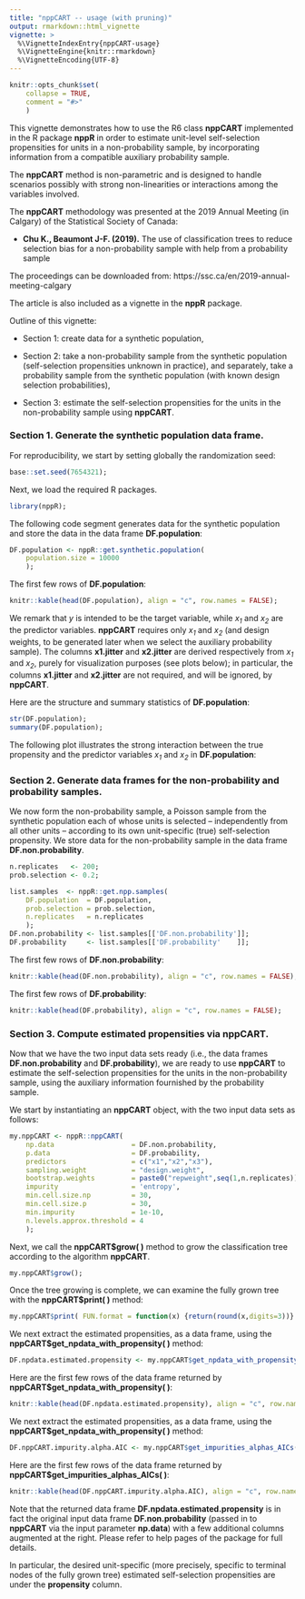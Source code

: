 ```yaml
---
title: "nppCART -- usage (with pruning)"
output: rmarkdown::html_vignette
vignette: >
  %\VignetteIndexEntry{nppCART-usage}
  %\VignetteEngine{knitr::rmarkdown}
  %\VignetteEncoding{UTF-8}
---
```


```r
knitr::opts_chunk$set(
    collapse = TRUE,
    comment = "#>"
    )
```

This vignette demonstrates how to use the R6 class **nppCART**
implemented in the R package **nppR**
in order to estimate unit-level self-selection propensities
for units in a non-probability sample,
by incorporating information from a compatible auxiliary probability sample.

The __nppCART__ method is non-parametric and is designed
to handle scenarios possibly with strong non-linearities or interactions
among the variables involved.

The __nppCART__ methodology was presented
at the 2019 Annual Meeting (in Calgary)
of the Statistical Society of Canada:

*  __Chu K., Beaumont J-F. (2019).__
   The use of classification trees to reduce selection bias for a non-probability sample with help from a probability sample

The proceedings can be downloaded from: https://ssc.ca/en/2019-annual-meeting-calgary

The article is also included as a vignette in the __nppR__ package.

Outline of this vignette:

*  Section 1: create data for a synthetic population,

*  Section 2: take a non-probability sample from the synthetic population
   (self-selection propensities unknown in practice), and
   separately, take a probability sample from the synthetic population
   (with known design selection probabilities),

*  Section 3: estimate the self-selection propensities for the units in the non-probability sample using __nppCART__.

### Section 1. Generate the synthetic population data frame.

For reproducibility, we start by setting globally the randomization seed:
```r
base::set.seed(7654321);
```

Next, we load the required R packages.
```r
library(nppR);
```

The following code segment generates data for the synthetic population
and store the data in the data frame __DF.population__:

```r
DF.population <- nppR::get.synthetic.population(
    population.size = 10000
    );
```

The first few rows of **DF.population**:

```r
knitr::kable(head(DF.population), align = "c", row.names = FALSE);
```

We remark that _y_ is intended to be the target variable,
while _x~1~_ and _x~2~_ are the predictor variables.
__nppCART__ requires only _x~1~_ and _x~2~_
(and design weights, to be generated later when we select the auxiliary
probability sample).
The columns __x1.jitter__ and __x2.jitter__ are derived respectively from
_x~1~_ and _x~2~_, purely for visualization purposes (see plots below);
in particular, the columns __x1.jitter__ and __x2.jitter__ are not required,
and will be ignored, by __nppCART__.

Here are the structure and summary statistics of __DF.population__:

```r
str(DF.population);
summary(DF.population);
```

The following plot illustrates the strong interaction between
the true propensity and the predictor variables _x~1~_ and _x~2~_
in __DF.population__:

### Section 2. Generate data frames for the non-probability and probability samples.

We now form the non-probability sample,
a Poisson sample from the synthetic population each of whose units is selected
-- independently from all other units --
according to its own unit-specific (true) self-selection propensity.
We store data for the non-probability sample in the data frame
__DF.non.probability__.

```r
n.replicates   <- 200;
prob.selection <- 0.2;

list.samples  <- nppR::get.npp.samples(
    DF.population  = DF.population,
    prob.selection = prob.selection,
    n.replicates   = n.replicates
    );
DF.non.probability <- list.samples[['DF.non.probability']];
DF.probability     <- list.samples[['DF.probability'    ]];
```

The first few rows of __DF.non.probability__:

```r
knitr::kable(head(DF.non.probability), align = "c", row.names = FALSE);
```

The first few rows of __DF.probability__:

```r
knitr::kable(head(DF.probability), align = "c", row.names = FALSE);
```

### Section 3. Compute estimated propensities via __nppCART__.

Now that we have the two input data sets ready
(i.e., the data frames __DF.non.probability__ and __DF.probability__),
we are ready to use __nppCART__ to estimate the self-selection propensities
for the units in the non-probability sample, using the auxiliary information
fournished by the probability sample.

We start by instantiating an __nppCART__ object,
with the two input data sets as follows:

```r
my.nppCART <- nppR::nppCART(
    np.data                   = DF.non.probability,
    p.data                    = DF.probability,
    predictors                = c("x1","x2","x3"),
    sampling.weight           = "design.weight",
    bootstrap.weights         = paste0("repweight",seq(1,n.replicates)),
    impurity                  = 'entropy',
    min.cell.size.np          = 30,
    min.cell.size.p           = 30,
    min.impurity              = 1e-10,
    n.levels.approx.threshold = 4
    );
```

Next, we call the __nppCART$grow( )__ method to grow the classification tree
according to the algorithm __nppCART__.

```r
my.nppCART$grow();
```

Once the tree growing is complete, we can examine the fully grown tree
with the __nppCART$print( )__ method:

```r
my.nppCART$print( FUN.format = function(x) {return(round(x,digits=3))} );
```

We next extract the estimated propensities, as a data frame,
using the __nppCART$get_npdata_with_propensity( )__ method:

```r
DF.npdata.estimated.propensity <- my.nppCART$get_npdata_with_propensity();
```

Here are the first few rows of the data frame returned by
 __nppCART$get_npdata_with_propensity( )__:

```r
knitr::kable(head(DF.npdata.estimated.propensity), align = "c", row.names = FALSE);
```

We next extract the estimated propensities, as a data frame,
using the __nppCART$get_npdata_with_propensity( )__ method:

```r
DF.nppCART.impurity.alpha.AIC <- my.nppCART$get_impurities_alphas_AICs();
```

Here are the first few rows of the data frame returned by
 __nppCART$get_impurities_alphas_AICs( )__:

```r
knitr::kable(head(DF.nppCART.impurity.alpha.AIC), align = "c", row.names = FALSE);
```

Note that the returned data frame __DF.npdata.estimated.propensity__
is in fact the original input data frame __DF.non.probability__
(passed in to __nppCART__ via the input parameter __np.data__)
with a few additional columns augmented at the right.
Please refer to help pages of the package for full details.

In particular, the desired unit-specific
(more precisely, specific to terminal nodes of the fully grown tree)
estimated self-selection propensities are under the __propensity__ column.

